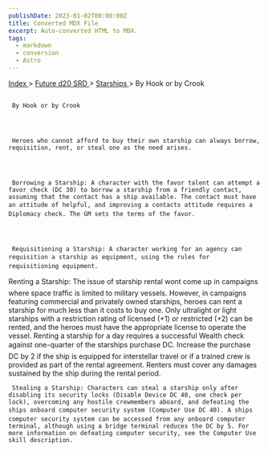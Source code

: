 ```yaml
---
publishDate: 2023-01-02T00:00:00Z
title: Converted MDX File
excerpt: Auto-converted HTML to MDX.
tags:
  - markdown
  - conversion
  - Astro
---
```


[
Index
](-index) >
[
Future d20 SRD
](future-d20-srd-index) >
[
Starships
](future-d20-srd-starships-index) > By Hook or by Crook

##

     By Hook or by Crook




     Heroes who cannot afford to buy their own starship can always borrow, requisition, rent, or steal one as the need arises.




     Borrowing a Starship: A character with the favor talent can attempt a favor check (DC 30) to borrow a starship from a friendly contact, assuming that the contact has a ship available. The contact must have an attitude of helpful, and improving a contacts attitude requires a Diplomacy check. The GM sets the terms of the favor.




     Requisitioning a Starship: A character working for an agency can requisition a starship as equipment, using the rules for requisitioning equipment.

Renting a Starship: The issue of starship rental wont come up in campaigns where space traffic is limited to military vessels. However, in campaigns featuring commercial and privately owned starships, heroes can rent a starship for much less than it costs to buy one. Only ultralight or light starships with a restriction rating of licensed (+1) or restricted (+2) can be rented, and the heroes must have the appropriate license to operate the vessel. Renting a starship for a day requires a successful Wealth check against one-quarter of the starships purchase DC. Increase the purchase DC by 2 if the ship is equipped for interstellar travel or if a trained crew is provided as part of the rental agreement. Renters must cover any damages sustained by the ship during the rental period.

     Stealing a Starship: Characters can steal a starship only after disabling its security locks (Disable Device DC 40, one check per lock), overcoming any hostile crewmembers aboard, and defeating the ships onboard computer security system (Computer Use DC 40). A ships computer security system can be accessed from any onboard computer terminal, although using a bridge terminal reduces the DC by 5. For more information on defeating computer security, see the Computer Use skill description.
